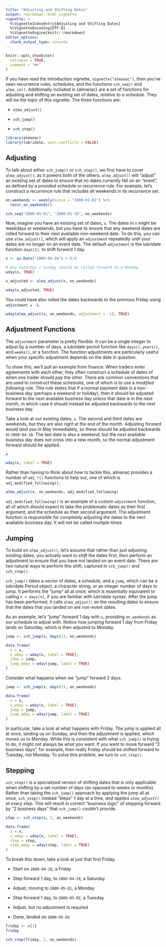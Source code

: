 ```yaml
---
title: "Adjusting and Shifting Dates"
output: rmarkdown::html_vignette
vignette: >
  %\VignetteIndexEntry{Adjusting and Shifting Dates}
  %\VignetteEncoding{UTF-8}
  %\VignetteEngine{knitr::rmarkdown}
editor_options: 
  chunk_output_type: console
---
```


```r
knitr::opts_chunk$set(
  collapse = TRUE,
  comment = "#>"
)
```

If you have read the introduction vignette, `vignette("almanac")`, then you've seen recurrence rules, schedules, and the functions `sch_seq()` and `alma_in()`. Additionally included in {almanac} are a set of functions for adjusting and shifting an existing set of dates, _relative to a schedule_. They will be the topic of this vignette. The three functions are:

- `alma_adjust()`

- `sch_jump()`

- `sch_step()`

```r
library(almanac)
library(lubridate, warn.conflicts = FALSE)
```

## Adjusting

To talk about either `sch_jump()` or `sch_step()`, we first have to cover `alma_adjust()`, as it powers both of the others. `alma_adjust()` will "adjust" an existing set of dates to ensure that no dates currently fall on an "event", as defined by a provided schedule or recurrence rule. For example, let's construct a recurrence rule that includes all weekends in its recurrence set.

```r
on_weekends <- weekly(since = "2000-01-01") %>% 
  recur_on_weekends()

sch_seq("2000-01-01", "2000-01-16", on_weekends)
```

Now, imagine you have an existing set of dates, `x`. The dates in `x` might be weekdays or weekends, but you have to ensure that any weekend dates are rolled forward to their next available non-weekend date. To do this, you can use `alma_adjust()`, which will apply an `adjustment` repeatedly until your dates are no longer on an event date. The default `adjustment` is the lubridate function `days(1)`, to shift forward 1 day.

```r
x <- as.Date("2000-04-28") + 0:8

# Any Saturday / Sunday should be rolled forward to a Monday
wday(x, TRUE)

x_adjusted <- alma_adjust(x, on_weekends)

wday(x_adjusted, TRUE)
```

You could have also rolled the dates backwards to the previous Friday using `adjustment = -1`.

```r
wday(alma_adjust(x, on_weekends, adjustment = -1), TRUE)
```

## Adjustment Functions

The `adjustment` parameter is pretty flexible. It can be a single integer to adjust by a number of days, a lubridate period function like `days()`, `years()`, and `weeks()`, or a function. The function adjustments are particularly useful when your specific adjustment depends on the date in question.

To show this, we'll pull an example from finance. When traders enter agreements with each other, they often construct a schedule of dates of when one trader should pay the other. There are common conventions that are used to construct these schedules, one of which is to use a _modified following_ rule. This rule states that if a normal payment date is a non-business day (perhaps a weekend or holiday), then it should be adjusted forward to the next available business day _unless_ that date is in the next month, in which case it should instead be adjusted backwards to the next business day.

Take a look at our existing dates, `x`. The second and third dates are weekends, but they are also right at the end of the month. Adjusting forward would land you in May immediately, so these should be adjusted backwards to `2000-04-28`. The last date is also a weekend, but the next available business day does not cross into a new month, so the normal adjustment forward should be applied.

```r
x

wday(x, label = TRUE)
```

Rather than having to think about how to tackle this, almanac provides a number of `adj_*()` functions to help out, one of which is `adj_modified_following()`.

```r
alma_adjust(x, on_weekends, adj_modified_following)
```

`adj_modified_following()` is an example of a custom `adjustment` function, all of which should expect to take the problematic dates as their first argument, and the schedule as their second argument. The adjustment function is responsible for _completely_ adjusting the dates to the next available business day. It will not be called multiple times.

## Jumping

To build on `alma_adjust()`, let's assume that rather than just adjusting existing dates, you actually want to _shift_ the dates first, _then_ perform an adjustment to ensure that you have not landed on an event date. There are two natural ways to perform this shift, captured in `sch_jump()` and `sch_step()`.

`sch_jump()` takes a vector of dates, a schedule, and a `jump`, which can be a lubridate Period object, a character string, or an integer number of days to jump. It performs the "jump" all at once, which is essentially equivalent to calling `x + days(n)`, if you are familiar with lubridate syntax. After the jump has been performed, it calls `alma_adjust()` on the resulting dates to ensure that the dates that you landed on are non-event dates.

As an example, let's "jump" forward 1 day with `x`, providing `on_weekends` as our schedule to adjust with. Notice how jumping forward 1 day from Friday lands on Saturday, which is then adjusted to Monday.

```r
jump <- sch_jump(x, days(1), on_weekends)

data.frame(
  x = x,
  x_wday = wday(x, label = TRUE),
  jump = jump,
  jump_wday = wday(jump, label = TRUE)
)
```

Consider what happens when we "jump" forward 2 days.

```r
jump <- sch_jump(x, days(2), on_weekends)

data.frame(
  x = x,
  x_wday = wday(x, label = TRUE),
  jump = jump,
  jump_wday = wday(jump, label = TRUE)
)
```

In particular, take a look at what happens with Friday. The jump is applied all at once, landing us on Sunday, and then the adjustment is applied, which moves us to Monday. While this is consistent with what `sch_jump()` is trying to do, it might not always be what you want. If you want to move forward "2 business days", for example, then really Friday should be shifted forward to Tuesday, not Monday. To solve this problem, we turn to `sch_step()`.

## Stepping

`sch_step()` is a specialized version of shifting dates that is only applicable when shifting by a set number of days (as opposed to weeks or months). Rather than taking the `sch_jump()` approach by applying the jump all at once, `sch_step()` instead "steps" 1 day at a time, _and applies `alma_adjust()` at every step_. This will result in correct "business logic" of stepping forward by "2 business days" that `sch_jump()` couldn't provide.

```r
step <- sch_step(x, 2, on_weekends)

data.frame(
  x = x,
  x_wday = wday(x, label = TRUE),
  step = step,
  step_wday = wday(step, label = TRUE)
)
```

To break this down, take a look at just that first Friday.

- Start on `2000-04-28`, a Friday

- Step forward 1 day, to `2000-04-29`, a Saturday

- Adjust, moving to `2000-05-01`, a Monday

- Step forward 1 day, to `2000-05-02`, a Tuesday

- Adjust, but no adjustment is required

- Done, landed on `2000-05-02`

```r
friday <- x[1]
friday

sch_step(friday, 2, on_weekends)
```







